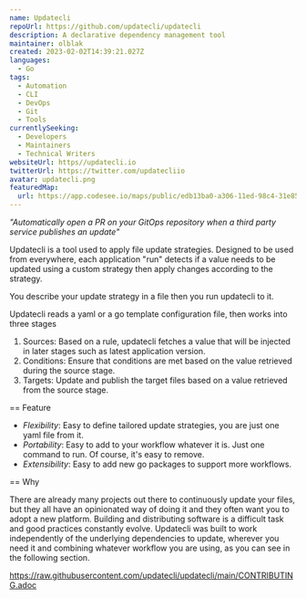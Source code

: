 ```yaml
---
name: Updatecli
repoUrl: https://github.com/updatecli/updatecli
description: A declarative dependency management tool
maintainer: olblak
created: 2023-02-02T14:39:21.027Z
languages:
  - Go
tags:
  - Automation
  - CLI
  - DevOps
  - Git
  - Tools
currentlySeeking:
  - Developers
  - Maintainers
  - Technical Writers
websiteUrl: https//updatecli.io
twitterUrl: https://twitter.com/updatecliio
avatar: updatecli.png
featuredMap:
  url: https://app.codesee.io/maps/public/edb13ba0-a306-11ed-98c4-31e85c40fe02
---
```


<Overview>

_"Automatically open a PR on your GitOps repository when a third party service publishes an update"_

Updatecli is a tool used to apply file update strategies. Designed to be used from everywhere, each application "run" detects if a value needs to be updated using a custom strategy then apply changes according to the strategy.

You describe your update strategy in a file then you run updatecli to it.

Updatecli reads a yaml or a go template configuration file, then works into three stages

1. Sources: Based on a rule, updatecli fetches a value that will be injected in later stages such as latest application version.
2. Conditions: Ensure that conditions are met based on the value retrieved during the source stage.
3. Targets: Update and publish the target files based on a value retrieved from the source stage.

== Feature

* *Flexibility*: Easy to define tailored update strategies, you are just one yaml file from it.
* *Portability*: Easy to add to your workflow whatever it is. Just one command to run.  Of course, it's easy to remove.
* *Extensibility*: Easy to add new go packages to support more workflows.

== Why

There are already many projects out there to continuously update your files, but they all have an opinionated way of doing it and they often want you to adopt a new platform.
Building and distributing software is a difficult task and good practices constantly evolve.
Updatecli was built to work independently of the underlying dependencies to update, wherever you need it and combining whatever workflow you are using, as you can see in the following section.

</Overview>

<Contributing>

https://raw.githubusercontent.com/updatecli/updatecli/main/CONTRIBUTING.adoc

</Contributing>
